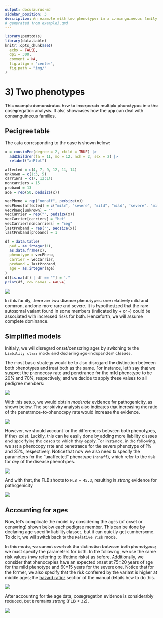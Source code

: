 ```yaml
---
output: docusaurus-md
sidebar_position: 3
description: An example with two phenotypes in a consanguineous family.
# generated from example3.qmd
---
```


```r
library(pedtools)
library(data.table)
knitr::opts_chunk$set(
  echo = FALSE,
  dpi = 300,
  comment = NA,
  fig.align = "center",
  fig.path = "img/"
)
```

# 3) Two phenotypes

This example demonstrates how to incorporate multiple phenotypes into the cosegregation analysis. It also showcases how the app can deal with consanguineous families.

## Pedigree table

The data corresponding to the case is shown below:

```r
x = cousinPed(degree = 2, child = TRUE) |>
  addChildren(fa = 11, mo = 12, nch = 2, sex = 2) |>
  relabel("asPlot")

affected = c(4, 7, 9, 12, 13, 14)
unknown = c(1:3, 5)
carriers = c(7, 12:14)
noncarriers = 15
proband = 13
age = rep(50, pedsize(x))

vecPheno = rep("nonaff", pedsize(x))
vecPheno[affected] = c("mild", "severe", "mild", "mild", "severe", "mild")
vecPheno[unknown] = ""
vecCarrier = rep("", pedsize(x))
vecCarrier[carriers] = "het"
vecCarrier[noncarriers] = "neg"
lastProband = rep("", pedsize(x))
lastProband[proband] = 1

df = data.table(
  ped = as.integer(1),
  as.data.frame(x),
  phenotype = vecPheno,
  carrier = vecCarrier,
  proband = lastProband,
  age = as.integer(age)
)
df[is.na(df) | df == ""] = "."
print(df, row.names = FALSE)
```

<img src={require("./img/ex3-ped.png").default} style={{maxHeight:"350px"}} />

In this family, there are two disease phenotypes: one relatively mild and common, and one more rare and severe. It is hypothesized that the rare autosomal variant found in some members (indicated by + or –) could be associated with increased risks for both. Henceforth, we will assume complete dominance.

## Simplified models

Initially, we will disregard onset/censoring ages by switching to the `Liability class` mode and declaring age-independent classes.

The most basic strategy would be to also disregard the distinction between both phenotypes and treat both as the same. For instance, let's say that we suspect the phenocopy rate and penetrance for the mild phenotype to be 20% and 70%, respectively, and we decide to apply these values to all pedigree members:

<img src={require("./img/ex3-lclass1-tab.png").default} style={{maxHeight:"185px"}} />

With this setup, we would obtain *moderate* evidence for pathogenicity, as shown below. The sensitivity analysis also indicates that increasing the ratio of the penetrance-to-phenocopy rate would increase the evidence.

<img src={require("./img/ex3-lclass1-flb.png").default} style={{maxHeight:"550px"}} />

However, we should account for the differences between both phenotypes, if they exist. Luckily, this can be easily done by adding more liability classes and specifying the cases to which they apply. For instance, in the following, we set a phenocopy rate and penetrance for the severe phenotype of 1% and 25%, respectively. Notice that now we also need to specify the parameters for the "unaffected" phenotype (`nonaff`), which refer to the risk for *any* of the disease phenotypes.

<img src={require("./img/ex3-lclass2-tab.png").default} style={{maxHeight:"225px"}} />

And with that, the FLB shoots to `FLB = 45.3`, resulting in *strong* evidence for pathogenicity.

<img src={require("./img/ex3-lclass2-flb.png").default} style={{maxHeight:"150px"}} />

## Accounting for ages

Now, let's complicate the model by considering the ages (of onset or censoring) shown below each pedigree member. This can be done by declaring age-specific liability classes, but it can quickly get cumbersome. To do it, we will switch back to the `Relative risk` mode.

In this mode, we cannot overlook the distinction between both phenotypes; we must specify the parameters for both. In the following, we use the same risk values (now referring to lifetime risks) as before. Additionally, we consider that phenocopies have an expected onset at 75±20 years of age for the mild phenotype and 60±15 years for the severe one. Notice that for the former, we also specify that the risk conferred by the variant is higher at middle ages; the [hazard ratios](/how-to/penetrance#hazard-ratios) section of the manual details how to do this.

<img src={require("./img/ex3-rrisk-tab.png").default} style={{maxHeight:"500px"}} />

After accounting for the age data, cosegregation evidence is considerably reduced, but it remains *strong* (FLB > 32).

<img src={require("./img/ex3-rrisk-flb.png").default} style={{maxHeight:"150px"}} />
